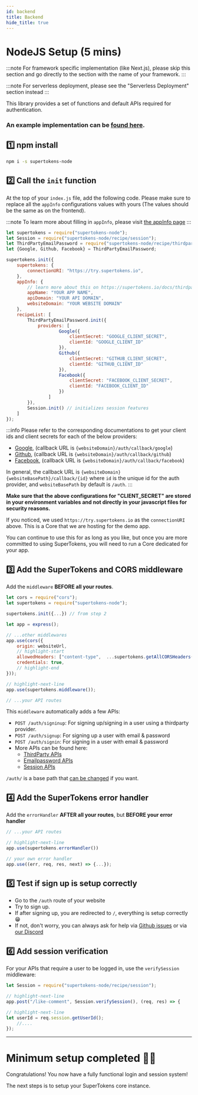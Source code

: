 ```yaml
---
id: backend
title: Backend
hide_title: true
---
```



# NodeJS Setup (5 mins)

:::note
For framework specific implementation (like Next.js), please skip this section and go directly to the section with the name of your framework. 
:::

:::note
For serverless deployment, please see the "Serverless Deployment" section instead
:::

This library provides a set of functions and default APIs required for authentication.

### An example implementation can be [found here](https://github.com/supertokens/supertokens-demo-react/blob/thirdpartyemailpassword/api-server.js).

## 1️⃣ npm install
```bash
npm i -s supertokens-node
```

## 2️⃣ Call the `init` function

At the top of your `index.js` file, add the following code. Please make sure to replace all the `appInfo` configurations values with yours (The values should be the same as on the frontend).

:::note
To learn more about filling in `appInfo`, please visit [the appInfo page](../appinfo)
:::

<BackendSDKTabs>
<TabItem value="nodejs">
<NodeJSFrameworkSubTabs>
<TabItem value="express">

```jsx
let supertokens = require("supertokens-node");
let Session = require("supertokens-node/recipe/session");
let ThirdPartyEmailPassword = require("supertokens-node/recipe/thirdpartyemailpassword");
let {Google, Github, Facebook} = ThirdPartyEmailPassword;

supertokens.init({
    supertokens: {
        connectionURI: "https://try.supertokens.io",
    },
    appInfo: {
        // learn more about this on https://supertokens.io/docs/thirdpartyemailpassword/appinfo
        appName: "YOUR APP NAME",
        apiDomain: "YOUR API DOMAIN",
        websiteDomain: "YOUR WEBSITE DOMAIN"
    },
    recipeList: [
        ThirdPartyEmailPassword.init({
            providers: [
                    Google({
                        clientSecret: "GOOGLE_CLIENT_SECRET",
                        clientId: "GOOGLE_CLIENT_ID"
                    }),
                    Github({
                        clientSecret: "GITHUB_CLIENT_SECRET",
                        clientId: "GITHUB_CLIENT_ID"
                    }),
                    Facebook({
                        clientSecret: "FACEBOOK_CLIENT_SECRET",
                        clientId: "FACEBOOK_CLIENT_ID"
                    })
                ]
        }),
        Session.init() // initializes session features
    ]
});
```
</TabItem>
</NodeJSFrameworkSubTabs>
</TabItem>
</BackendSDKTabs>

:::info
Please refer to the corresponding documentations to get your client ids and client secrets for each of the below providers:
- [Google](https://developers.google.com/identity/sign-in/web/sign-in#create_authorization_credentials), (callback URL is `{websiteDomain}/auth/callback/google`)
- [Github](https://docs.github.com/en/developers/apps/creating-an-oauth-app), (callback URL is `{websiteDomain}/auth/callback/github`)
- [Facebook](https://developers.facebook.com/docs/development/create-an-app), (callback URL is `{websiteDomain}/auth/callback/facebook`)

In general, the callback URL is `{websiteDomain}{websiteBasePath}/callback/{id}` where `id` is the unique id for the auth provider, and `websiteBasePath` by default is `/auth`.
:::


**Make sure that the above configurations for "CLIENT_SECRET" are stored in your environment variables and not directly in your javascript files for security reasons.**

If you noticed, we used `https://try.supertokens.io` as the `connectionURI` above. This is a Core that we are hosting for the demo app. 

You can continue to use this for as long as you like, but once you are more committed to using SuperTokens, you will need to run a Core dedicated for your app.

## 3️⃣ Add the SuperTokens and CORS middleware
Add the `middleware` **BEFORE all your routes**.

<BackendSDKTabs>
<TabItem value="nodejs">
<NodeJSFrameworkSubTabs>
<TabItem value="express">

```jsx
let cors = require("cors");
let supertokens = require("supertokens-node");

supertokens.init({...}) // from step 2

let app = express();

// ...other middlewares
app.use(cors({
    origin: websiteUrl,
    // highlight-start
    allowedHeaders: ["content-type",  ...supertokens.getAllCORSHeaders() ],
    credentials: true, 
    // highlight-end
}));

// highlight-next-line
app.use(supertokens.middleware());

// ...your API routes
```
</TabItem>
</NodeJSFrameworkSubTabs>
</TabItem>
</BackendSDKTabs>

This `middleware` automatically adds a few APIs:
- `POST /auth/signinup`: For signing up/signing in a user using a thirdparty provider.
- `POST /auth/signup`: For signing up a user with email & password
- `POST /auth/signin`: For signing in a user with email & password
- More APIs can be found here:
   - [ThirdParty APIs](/docs/nodejs/thirdparty/default-apis)
   - [Emailpassword APIs](/docs/nodejs/emailpassword/default-apis)
   - [Session APIs](/docs/nodejs/session/default-apis)

`/auth/` is a base path that [can be changed](../common-customizations/changing-base-path/api-base-path) if you want. 

## 4️⃣ Add the SuperTokens error handler
Add the `errorHandler` **AFTER all your routes**, but **BEFORE your error handler**

<BackendSDKTabs>
<TabItem value="nodejs">
<NodeJSFrameworkSubTabs>
<TabItem value="express">

```jsx
// ...your API routes

// highlight-next-line
app.use(supertokens.errorHandler())

// your own error handler
app.use((err, req, res, next) => {...});

```
</TabItem>
</NodeJSFrameworkSubTabs>
</TabItem>
</BackendSDKTabs>

## 5️⃣ Test if sign up is setup correctly
- Go to the `/auth` route of your website
- Try to sign up.
- If after signing up, you are redirected to `/`, everything is setup correctly 😁
- If not, don't worry, you can always ask for help via [Github issues](https://github.com/supertokens/supertokens-core/issues) or via [our Discord](https://supertokens.io/discord)

## 6️⃣ Add session verification
For your APIs that require a user to be logged in, use the `verifySession` middleware:

<BackendSDKTabs>
<TabItem value="nodejs">
<NodeJSFrameworkSubTabs>
<TabItem value="express">

```jsx
let Session = require("supertokens-node/recipe/session");

// highlight-next-line
app.post("/like-comment", Session.verifySession(), (req, res) => {

// highlight-next-line
let userId = req.session.getUserId(); 
    //....
});
```
</TabItem>
</NodeJSFrameworkSubTabs>
</TabItem>
</BackendSDKTabs>

---------------

# Minimum setup completed 🎉🥳
Congratulations! You now have a fully functional login and session system!

The next steps is to setup your SuperTokens core instance.
